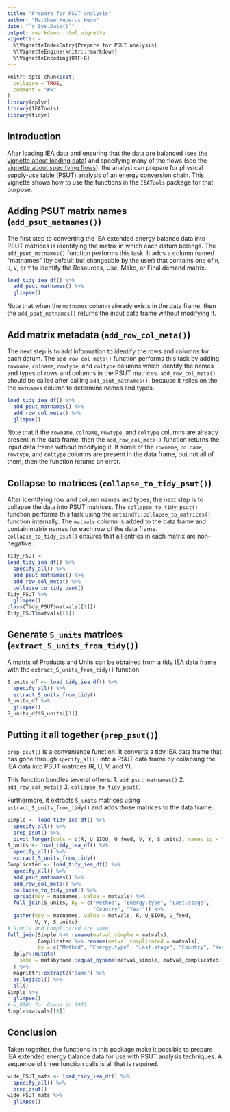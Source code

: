 ```yaml
---
title: "Prepare for PSUT analysis"
author: "Matthew Kuperus Heun"
date: "`r Sys.Date()`"
output: rmarkdown::html_vignette
vignette: >
  %\VignetteIndexEntry{Prepare for PSUT analysis}
  %\VignetteEngine{knitr::rmarkdown}
  %\VignetteEncoding{UTF-8}
---
```


```r
knitr::opts_chunk$set(
  collapse = TRUE,
  comment = "#>"
)
library(dplyr)
library(IEATools)
library(tidyr)
```

## Introduction

After loading IEA data and ensuring that the data are balanced 
(see the [vignette about loading data](https://matthewheun.github.io/IEATools/articles/IEATools.html)) and
specifying many of the flows
(see the [vignette about specifying flows](https://matthewheun.github.io/IEATools/articles/specify.html)),
the analyst can prepare for physical supply-use table (PSUT) analysis
of an energy conversion chain.
This vignette shows how to use the functions in the `IEATools` package
for that purpose.


## Adding PSUT matrix names (`add_psut_matnames()`)

The first step to converting the IEA extended energy balance data into PSUT matrices
is identifying the matrix in which each datum belongs.
The `add_psut_matnames()` function performs this task.
It adds a column named "matnames" (by default but changeable by the user)
that contains one of `R`, `U`, `V`, or `Y` to identify the 
Resources, Use, Make, or Final demand matrix.

```r
load_tidy_iea_df() %>% 
  add_psut_matnames() %>%
  glimpse()
```

Note that when the `matnames` column already exists in the data frame,
then the `add_psut_matnames()` returns the input data frame without modifying it.

## Add matrix metadata (`add_row_col_meta()`)

The next step is to add information to identify the rows and columns 
for each datum. 
The `add_row_col_meta()` function performs this task
by adding `rowname`, `colname`, `rowtype`, and `coltype` 
columns which identify the names and types of rows and columns in the PSUT matrices.
`add_row_col_meta()` should be called after 
calling `add_psut_matnames()`, 
because it relies on the the `matnames` column to 
determine names and types.


```r
load_tidy_iea_df() %>% 
  add_psut_matnames() %>%
  add_row_col_meta() %>% 
  glimpse()
```

Note that if the `rowname`, `colname`, `rowtype`, and `coltype` columns
are already present in the data frame, then the `add_row_col_meta()` function
returns the input data frame without modifying it. 
If some of the `rowname`, `colname`, `rowtype`, and `coltype` columns
are present in the data frame, but not all of them, then the function
returns an error.

## Collapse to matrices (`collapse_to_tidy_psut()`)

After identifying row and column names and types, 
the next step is to collapse the data into PSUT matrices.
The `collapse_to_tidy_psut()` function performs this task
using the `matsindf::collapse_to_matrices()` function internally.
The `matvals` column is added to the data frame and
contain matrix names for each row of the data frame.
`collapse_to_tidy_psut()` ensures that all 
entries in each matrix are non-negative.

```r
Tidy_PSUT <- 
load_tidy_iea_df() %>% 
  specify_all() %>% 
  add_psut_matnames() %>% 
  add_row_col_meta() %>% 
  collapse_to_tidy_psut()
Tidy_PSUT %>% 
  glimpse()
class(Tidy_PSUT$matvals[[1]])
Tidy_PSUT$matvals[[1]]
```


## Generate `S_units` matrices (`extract_S_units_from_tidy()`)

A matrix of Products and Units can be obtained from a tidy IEA data frame
with the `extract_S_units_from_tidy()` function.

```r
S_units_df <- load_tidy_iea_df() %>% 
  specify_all() %>% 
  extract_S_units_from_tidy()
S_units_df %>% 
  glimpse()
S_units_df$S_units[[1]]
```


## Putting it all together (`prep_psut()`)

`prep_psut()` is a convenience function.
It converts a tidy IEA data frame
that has gone through `specify_all()`
into a PSUT data frame
by collapsing the IEA data into PSUT matrices (R, U, V, and Y).

This function bundles several others:
1. `add_psut_matnames()`
2. `add_row_col_meta()`
3. `collapse_to_tidy_psut()`

Furthermore, it extracts `S_units` matrices using `extract_S_units_from_tidy()`
and adds those matrices to the data frame.

```r
Simple <- load_tidy_iea_df() %>% 
  specify_all() %>% 
  prep_psut() %>% 
  pivot_longer(cols = c(R, U_EIOU, U_feed, V, Y, S_units), names_to = "matnames", values_to = "matvals")
S_units <- load_tidy_iea_df() %>% 
  specify_all() %>% 
  extract_S_units_from_tidy()
Complicated <- load_tidy_iea_df() %>% 
  specify_all() %>% 
  add_psut_matnames() %>% 
  add_row_col_meta() %>% 
  collapse_to_tidy_psut() %>% 
  spread(key = matnames, value = matvals) %>% 
  full_join(S_units, by = c("Method", "Energy.type", "Last.stage", 
                            "Country", "Year")) %>% 
  gather(key = matnames, value = matvals, R, U_EIOU, U_feed, 
         V, Y, S_units)
# Simple and Complicated are same.
full_join(Simple %>% rename(matval_simple = matvals), 
          Complicated %>% rename(matval_complicated = matvals), 
          by = c("Method", "Energy.type", "Last.stage", "Country", "Year", "matnames")) %>% 
  dplyr::mutate(
    same = matsbyname::equal_byname(matval_simple, matval_complicated)
  ) %>% 
  magrittr::extract2("same") %>% 
  as.logical() %>% 
  all()
Simple %>% 
  glimpse()
# U_EIOU for Ghana in 1971
Simple$matvals[[5]]
```


## Conclusion

Taken together, 
the functions in this package make it possible to prepare IEA extended energy balance data
for use with PSUT analysis techniques. 
A sequence of three function calls is all that is required.

```r
wide_PSUT_mats <- load_tidy_iea_df() %>% 
  specify_all() %>% 
  prep_psut()
wide_PSUT_mats %>% 
  glimpse()
```

